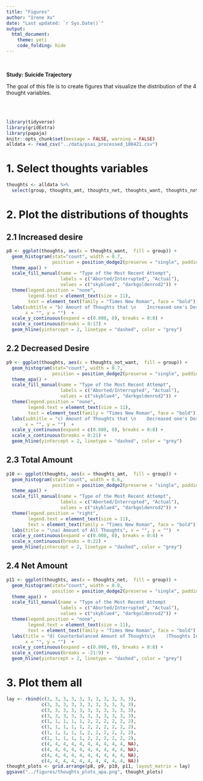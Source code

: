 ```yaml
---
title: "Figures"
author: "Irene Xu"
date: "Last updated: `r Sys.Date()`"
output:
  html_document:
    theme: yeti
    code_folding: hide
---
```

<br/>

**Study: Suicide Trajectory**    

The goal of this file is to create figures that visualize the distribution of the 4 thought variables.

<br/>
<br/>
```r
library(tidyverse)
library(gridExtra)
library(papaja)
knitr::opts_chunk$set(message = FALSE, warning = FALSE)
alldata <- read_csv("../data/psai_processed_100421.csv")
```

# 1. Select thoughts variables  
```r
thoughts <- alldata %>%
  select(group, thoughts_amt, thoughts_net, thoughts_want, thoughts_not_want)
```

# 2. Plot the distributions of thoughts
## 2.1 Increased desire
```r
p8 <- ggplot(thoughts, aes(x = thoughts_want,  fill = group)) +
  geom_histogram(stat="count", width = 0.7,
                 position = position_dodge2(preserve = "single", padding = 0.1)) +
  theme_apa() + 
  scale_fill_manual(name = "Type of the Most Recent Attempt",
                    labels = c("Aborted/Interrupted", "Actual"),
                    values = c("skyblue4", "darkgoldenrod2")) +
  theme(legend.position = "none",  
        legend.text = element_text(size = 11),
        text = element_text(family = "Times New Roman", face = "bold")) + 
  labs(subtitle = "b) Amount of Thoughts that \n    Increased one's Desire to Attempt", 
       x = "", y = "")  +
  scale_y_continuous(expand = c(0.008, 0), breaks = 0:8) +
  scale_x_continuous(breaks = 0:17) +
  geom_hline(yintercept = 2, linetype = "dashed", color = "grey")
```

## 2.2 Decreased Desire
```r
p9 <- ggplot(thoughts, aes(x = thoughts_not_want,  fill = group)) +
  geom_histogram(stat="count", width = 0.7,
                 position = position_dodge2(preserve = "single", padding = 0.1)) +
  theme_apa() + 
  scale_fill_manual(name = "Type of the Most Recent Attempt",
                    labels = c("Aborted/Interrupted", "Actual"),
                    values = c("skyblue4", "darkgoldenrod2")) +
  theme(legend.position = "none",  
        legend.text = element_text(size = 11),
        text = element_text(family = "Times New Roman", face = "bold")) + 
  labs(subtitle = "c) Amount of Thoughts that \n    Decreased one's Desire to Attempt", 
       x = "", y = "")  +
  scale_y_continuous(expand = c(0.008, 0), breaks = 0:8) +
  scale_x_continuous(breaks = 0:21) +
  geom_hline(yintercept = 2, linetype = "dashed", color = "grey")
```

## 2.3 Total Amount
```r
p10 <- ggplot(thoughts, aes(x = thoughts_amt,  fill = group)) +
  geom_histogram(stat="count", width = 0.6,
                 position = position_dodge2(preserve = "single", padding = 0.1)) +
  theme_apa() + 
  scale_fill_manual(name = "Type of the Most Recent Attempt",
                    labels = c("Aborted/Interrupted", "Actual"),
                    values = c("skyblue4", "darkgoldenrod2")) +
  theme(legend.position = "right",  
        legend.text = element_text(size = 11),
        text = element_text(family = "Times New Roman", face = "bold")) + 
  labs(title = "\na) Amount of All Thoughts", x = "", y = "")  +
  scale_y_continuous(expand = c(0.008, 0), breaks = 0:4) +
  scale_x_continuous(breaks = 0:22) +
  geom_hline(yintercept = 2, linetype = "dashed", color = "grey")
```

## 2.4 Net Amount
```r
p11 <- ggplot(thoughts, aes(x = thoughts_net,  fill = group)) +
  geom_histogram(stat="count", width = 0.8,
                 position = position_dodge2(preserve = "single", padding = 0.1)) +
  theme_apa() + 
  scale_fill_manual(name = "Type of the Most Recent Attempt                ",
                    labels = c("Aborted/Interrupted", "Actual"),
                    values = c("skyblue4", "darkgoldenrod2")) +
  theme(legend.position = "none", 
        legend.text = element_text(size = 11),
        text = element_text(family = "Times New Roman", face = "bold")) + 
  labs(title = "d) Counterbalanced Amount of Thoughts\n    (Thoughts Increased Desire minus Thoughts Decreased Desire)",
       x = "", y = "")  +
  scale_y_continuous(expand = c(0.008, 0), breaks = 0:8) +
  scale_x_continuous(breaks = -21:9) +
  geom_hline(yintercept = 2, linetype = "dashed", color = "grey")
```

# 3. Plot them all
```r
lay <- rbind(c(3, 3, 3, 3, 3, 3, 3, 3, 3, 3, 3),
             c(3, 3, 3, 3, 3, 3, 3, 3, 3, 3, 3),
             c(3, 3, 3, 3, 3, 3, 3, 3, 3, 3, 3),
             c(3, 3, 3, 3, 3, 3, 3, 3, 3, 3, 3),
             c(1, 1, 1, 1, 1, 2, 2, 2, 2, 2, 2),
             c(1, 1, 1, 1, 1, 2, 2, 2, 2, 2, 2),
             c(1, 1, 1, 1, 1, 2, 2, 2, 2, 2, 2),
             c(1, 1, 1, 1, 1, 2, 2, 2, 2, 2, 2),
             c(4, 4, 4, 4, 4, 4, 4, 4, 4, 4, NA),
             c(4, 4, 4, 4, 4, 4, 4, 4, 4, 4, NA),
             c(4, 4, 4, 4, 4, 4, 4, 4, 4, 4, NA),
             c(4, 4, 4, 4, 4, 4, 4, 4, 4, 4, NA))
thought_plots <- grid.arrange(p8, p9, p10, p11, layout_matrix = lay)
ggsave("../figures/thoughts_plots_apa.png", thought_plots)
```
